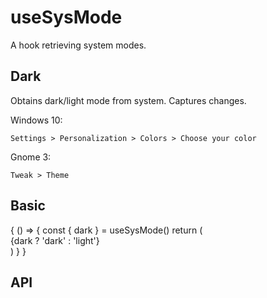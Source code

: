 

<Meta title="useSysMode" component={useSysMode}/>

# useSysMode

A hook retrieving system modes.

## Dark

Obtains dark/light mode from system. Captures changes.

Windows 10:

`Settings > Personalization > Colors > Choose your color`

Gnome 3:

`Tweak > Theme`

## Basic

<Preview>
  <Story name="Basic">
    {
      () => {
        const { dark } = useSysMode()
        return (
          <div>
            {dark ? 'dark' : 'light'}
          </div>
        )
      }
    }
  </Story>
</Preview>

## API

<Props of={useSysMode}/>
